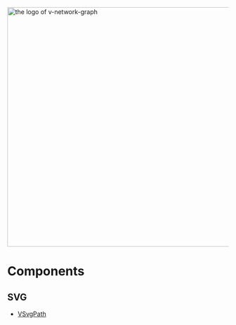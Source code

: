 
<Meta title="Introduction" />
<style>
{`
img.logo {
    margin-bottom: 20px;
}
h1.sbdocs-h1 {
    margin-bottom: 20px;
}
`}

</style>
<img src={Logo} alt="the logo of v-network-graph" width="547" className="logo" />

# Components

## SVG

* [VSvgPath](?path=/docs/svg-vsvgpath--docs)

